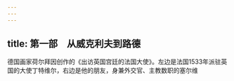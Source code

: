 ```yaml
---
---
---
```

title: 第一部　从威克利夫到路德
---







德国画家荷尔拜因创作的《出访英国宫廷的法国大使》。左边是法国1533年派驻英国的大使丁特维尔，右边是他的朋友，身兼外交官、主教数职的塞尔维